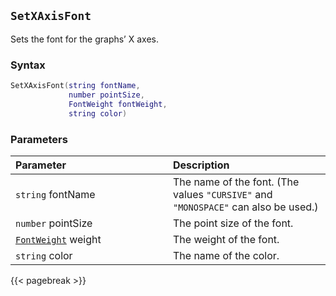 ## `SetXAxisFont`

Sets the font for the graphs' X axes.

### Syntax {-}

``` .lua
SetXAxisFont(string fontName,
             number pointSize,
             FontWeight fontWeight,
             string color)
```


### Parameters {-}

**Parameter** | **Description**
| :-- | :-- |
|`string` fontName | The name of the font. (The values `"CURSIVE"` and `"MONOSPACE"` can also be used.) | 
|`number` pointSize | The point size of the font. | 
|[`FontWeight`](#fontweight) weight | The weight of the font. | 
|`string` color | The name of the color. |


{{< pagebreak >}}
